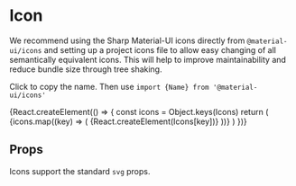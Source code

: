 
<Meta title="Components/Icons" component={Icons} />

# Icon

We recommend using the Sharp Material-UI icons directly from `@material-ui/icons` and setting up a project icons file to allow easy changing of all semantically equivalent icons.
This will help to improve maintainability and reduce bundle size through tree shaking.

Click to copy the name. Then use `import {Name} from '@material-ui/icons'`

<Canvas>
  <Story name="icons">
    {React.createElement(() => {
      const icons = Object.keys(Icons)
      return (
        <Flex flexWrap="wrap">
          {icons.map((key) => (
            <Copy m={1} key={key} title={key + 'Sharp'}>
              {React.createElement(Icons[key])}
            </Copy>
          ))}
        </Flex>
      )
    })}
  </Story>
</Canvas>

## Props

Icons support the standard `svg` props.

<ArgsTable of={IconsDocs} />
